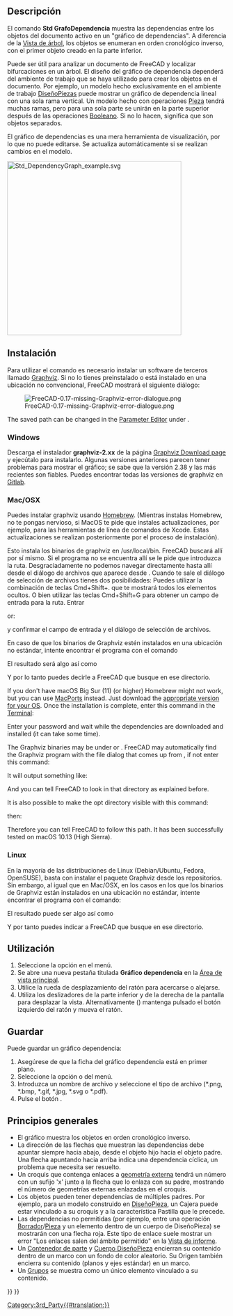 <languages/>

<div class="mw-translate-fuzzy">
{{Docnav/es
|[[Std_SceneInspector/es|InspectorEscena]]
|[[Std_ProjectUtil/es|ProyectoUtil]]
|[[Std_Tools_Menu/es|Std Menú Herramientas]]
|IconL=Std_SceneInspector.svg
|IconR=Std_ProjectUtil.svg
|IconC=Freecad.svg
}}
</div>

<div class="mw-translate-fuzzy">
{{GuiCommand/es
|Name=Std DependencyGraph
|Name/es=Std GrafoDependencia
|MenuLocation=Hierramientas → Grafo Dependencia...
|Workbenches=Todo
}}
</div>

<span id="Description"></span>
== Descripción ==

<div class="mw-translate-fuzzy">
El comando '''Std GrafoDependencia''' muestra las dependencias entre los objetos del documento activo en un "gráfico de dependencias". A diferencia de la [[Tree_view/es|Vista de árbol]], los objetos se enumeran en orden cronológico inverso, con el primer objeto creado en la parte inferior.
</div>

<div class="mw-translate-fuzzy">
Puede ser útil para analizar un documento de FreeCAD y localizar bifurcaciones en un árbol. El diseño del gráfico de dependencia dependerá del ambiente de trabajo que se haya utilizado para crear los objetos en el documento. Por ejemplo, un modelo hecho exclusivamente en el ambiente de trabajo [[PartDesign_Workbench/es|DiseñoPiezas]] puede mostrar un gráfico de dependencia lineal con una sola rama vertical. Un modelo hecho con operaciones [[Part_Workbench/es|Pieza]] tendrá muchas ramas, pero para una sola parte se unirán en la parte superior después de las operaciones [[Part_Boolean/es|Booleano]]. Si no lo hacen, significa que son objetos separados.
</div>

El gráfico de dependencias es una mera herramienta de visualización, por lo que no puede editarse. Se actualiza automáticamente si se realizan cambios en el modelo.

[[Image:Std_DependencyGraph_example.svg|400px]]
{{Caption|Ejemplo de un gráfico de dependencia con un cuerpo de DiseñoPiezas a la izquierda y un objeto creado con operaciones de Pieza a la derecha}}

<span id="Installation"></span>
==Instalación== 

<div class="mw-translate-fuzzy">
Para utilizar el comando es necesario instalar un software de terceros llamado [http://graphviz.org/ Graphviz]. Si no lo tienes preinstalado o está instalado en una ubicación no convencional, FreeCAD mostrará el siguiente diálogo:
</div>

[[File:FreeCAD-0.17-missing-Graphviz-error-dialogue.png]]

The saved path can be changed in the [[Std_DlgParameter|Parameter Editor]] under {{MenuCommand|BaseApp → Preferences → Paths → Graphviz}}.

===Windows=== 

Descarga el instalador '''graphviz-2.xx''' de la página [https://graphviz.org/download/#windows Graphviz Download page] y ejecútalo para instalarlo. Algunas versiones anteriores parecen tener problemas para mostrar el gráfico; se sabe que la versión 2.38 y las más recientes son fiables. Puedes encontrar todas las versiones de graphviz en [https://gitlab.com/graphviz/graphviz/-/releases Gitlab].

<span id="macOS"></span>
<div class="mw-translate-fuzzy">
===Mac/OSX===
</div> 

<div class="mw-translate-fuzzy">
Puedes instalar graphviz usando [https://brew.sh/ Homebrew]. (Mientras instalas Homebrew, no te pongas nervioso, si MacOS te pide que instales actualizaciones, por ejemplo, para las herramientas de línea de comandos de Xcode. Estas actualizaciones se realizan posteriormente por el proceso de instalación).
</div>

{{Code|lang=text|code=
brew install graphviz
}}

<div class="mw-translate-fuzzy">
Esto instala los binarios de graphviz en /usr/local/bin. FreeCAD buscará allí por sí mismo. Si el programa no se encuentra allí se le pide que introduzca la ruta. Desgraciadamente no podemos navegar directamente hasta allí desde el diálogo de archivos que aparece desde {{MenuCommand|Herramientas → Gráfico dependencia...}}.
Cuando te sale el diálogo de selección de archivos tienes dos posibilidades: Puedes utilizar la combinación de teclas Cmd+Shift+. que te mostrará todos los elementos ocultos. O bien utilizar las teclas Cmd+Shift+G para obtener un campo de entrada para la ruta. Entrar
</div>

{{Code|lang=text|code=
/usr/local/bin
}}

or:

{{Code|lang=text|code=
/opt/homebrew/bin
}}

y confirmar el campo de entrada y el diálogo de selección de archivos.

<div class="mw-translate-fuzzy">
En caso de que los binarios de Graphviz estén instalados en una ubicación no estándar, intente encontrar el programa con el comando
</div>

{{Code|lang=text|code=
type dot
}}

<div class="mw-translate-fuzzy">
El resultado será algo así como
</div> 

{{Code|lang=text|code=
dot is /usr/local/bin/dot
}}

<div class="mw-translate-fuzzy">
Y por lo tanto puedes decirle a FreeCAD que busque en ese directorio.
</div>

If you don't have macOS Big Sur (11) (or higher) Homebrew might not work, but you can use [https://www.macports.org/index.php MacPorts] instead. Just download the [https://www.macports.org/install.php appropriate version for your OS]. Once the installation is complete, enter this command in the [https://en.wikipedia.org/wiki/Terminal_(macOS) Terminal]:

{{Code|lang=text|code=
sudo port install graphviz
}}

Enter your password and wait while the dependencies are downloaded and installed (it can take some time).

The Graphviz binaries may be under {{FileName|/usr/local/bin}} or {{FileName|/opt/local/bin/dot}}. FreeCAD may automatically find the Graphviz program with the file dialog that comes up from {{MenuCommand|Tools → Dependency graph...}}, if not enter this command:

{{Code|lang=text|code=
type dot
}}

It will output something like:

{{Code|lang=text|code=
dot is /opt/local/bin/dot
}}

And you can tell FreeCAD to look in that directory as explained before.

It is also possible to make the opt directory visible with this command:

{{Code|lang=text|code=
defaults write com.apple.finder AppleShowAllFiles YES;
}}

then:

{{Code|lang=text|code=
killall Finder /System/Library/CoreServices/Finder.app;
}}

Therefore you can tell FreeCAD to follow this path. It has been successfully tested on macOS 10.13 (High Sierra).

===Linux=== 

<div class="mw-translate-fuzzy">
En la mayoría de las distribuciones de Linux (Debian/Ubuntu, Fedora, OpenSUSE), basta con instalar el paquete Graphviz desde los repositorios. Sin embargo, al igual que en Mac/OSX, en los casos en los que los binarios de Graphviz están instalados en una ubicación no estándar, intente encontrar el programa con el comando:
</div>

{{Code|lang=text|code=
type dot
}}

El resultado puede ser algo así como 

{{Code|lang=text|code=
dot is /usr/local/bin/dot
}}

Y por tanto puedes indicar a FreeCAD que busque en ese directorio.

<span id="Usage"></span>
==Utilización== 

<div class="mw-translate-fuzzy">
# Seleccione la opción {{MenuCommand|Hierramentas → [[Image:Std_DependencyGraph.svg|16px]] Gráfico dependencia...}} en el menú.
# Se abre una nueva pestaña titulada '''Gráfico  dependencia''' en la [[Main_view_area/es|Área de vista principal]].
# Utilice la rueda de desplazamiento del ratón para acercarse o alejarse.
# Utiliza los deslizadores de la parte inferior y de la derecha de la pantalla para desplazar la vista. Alternativamente ({{Version/es|0.19}}) mantenga pulsado el botón izquierdo del ratón y mueva el ratón.
</div>

<span id="Save"></span>
==Guardar== 

<div class="mw-translate-fuzzy">
Puede guardar un gráfico dependencia:
# Asegúrese de que la ficha del gráfico dependencia está en primer plano.
# Seleccione la opción {{MenuCommand|Archivo → [[Std_Save/es|Guardar]]}} o {{MenuCommand|Archivo → [[Std_SaveAs|Guardar como]]}} del menú.
# Introduzca un nombre de archivo y seleccione el tipo de archivo (*.png, *.bmp, *.gif, *.jpg, *.svg o *.pdf).
# Pulse el botón {{Button|Guardar}}.
</div>

<span id="General_principles"></span>
==Principios generales==

<div class="mw-translate-fuzzy">
* El gráfico muestra los objetos en orden cronológico inverso.
* La dirección de las flechas que muestran las dependencias debe apuntar siempre hacia abajo, desde el objeto hijo hacia el objeto padre. Una flecha apuntando hacia arriba indica una dependencia cíclica, un problema que necesita ser resuelto.
* Un croquis que contenga enlaces a [[Sketcher_External/es|geometría externa]] tendrá un número con un sufijo 'x' junto a la flecha que lo enlaza con su padre, mostrando el número de geometrías externas enlazadas en el croquis.
* Los objetos pueden tener dependencias de múltiples padres. Por ejemplo, para un modelo construido en [[PartDesign_Workbench/es|DiseñoPieza]], un Cajera puede estar vinculado a su croquis y a la característica Pastilla que le precede.
* Las dependencias no permitidas (por ejemplo, entre una operación [[Draft_Workbench/es|Borrador]]/[[Part_Workbench/es|Pieza]] y un elemento dentro de un cuerpo de DiseñoPieza) se mostrarán con una flecha roja. Este tipo de enlace suele mostrar un error "Los enlaces salen del ámbito permitido" en la [[Report_view/es|Vista de informe]].
* Un [[Std_Part/es|Contenedor de parte]] y [[PartDesign_Body/es|Cuerpo DiseñoPieza]] encierran su contenido dentro de un marco con un fondo de color aleatorio. Su Origen también encierra su contenido (planos y ejes estándar) en un marco.
* Un [[Std_Group/es|Grupos]] se muestra como un único elemento vinculado a su contenido.
</div>


<div class="mw-translate-fuzzy">
{{Docnav/es
|[[Std_SceneInspector/es|InspectorEscena]]
|[[Std_ProjectUtil/es|ProyectoUtil]]
|[[Std_Tools_Menu/es|Std Menú Herramientas]]
|IconL=Std_SceneInspector.svg
|IconR=Std_ProjectUtil.svg
|IconC=Freecad.svg
}}
</div>

{{Std_Base_navi{{#translation:}}}}
{{Userdocnavi{{#translation:}}}}
[[Category:3rd_Party{{#translation:}}]]